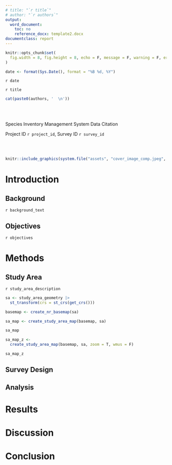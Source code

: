 ```yaml
---
# title: "`r title`"
# author: "`r authors`"
output: 
  word_document:
    toc: no
    reference_docx: template2.docx
documentclass: report
--- 
```


```r
knitr::opts_chunk$set(
  fig.width = 8, fig.height = 8, echo = F, message = F, warning = F, error = F, results = 'hide'
)
```

```r
date <- format(Sys.Date(), format = "%B %d, %Y")
```

:::{custom-style="Title Date"}
`r date`
:::

:::{custom-style="Title"}
`r title`
:::

:::{custom-style="Author"}
```r
cat(paste0(authors, '  \n'))
```
:::

\
\

:::{custom-style="Data Citation"}
Species Inventory Management System Data Citation
:::

:::{custom-style="Title Line"}
Project ID `r project_id`, Survey ID `r survey_id`
:::

\
\

```r
knitr::include_graphics(system.file("assets", "cover_image_comp.jpeg", package = 'simsbc', mustWork = TRUE))
```

\newpage

```{=latex}
\setcounter{tocdepth}{4}
\tableofcontents
```

\newpage

# Introduction

## Background

`r background_text`

## Objectives

`r objectives`

# Methods

## Study Area

`r study_area_description`

```r
sa <- study_area_geometry |>
  st_transform(crs = st_crs(get_crs()))

basemap <- create_nr_basemap(sa)

sa_map <- create_study_area_map(basemap, sa)

sa_map
```

```r
sa_map_z <-
  create_study_area_map(basemap, sa, zoom = T, wmus = F)

sa_map_z
```

## Survey Design

## Analysis

# Results

# Discussion

# Conclusion

